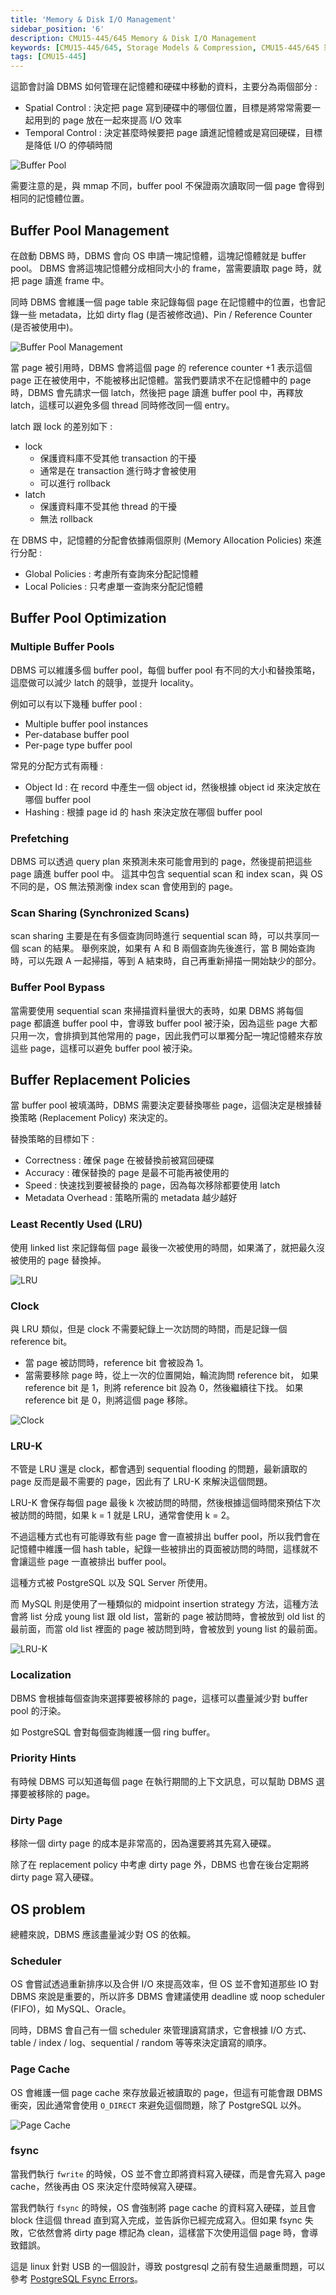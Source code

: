 ```yaml
---
title: 'Memory & Disk I/O Management'
sidebar_position: '6'
description: CMU15-445/645 Memory & Disk I/O Management
keywords: [CMU15-445/645, Storage Models & Compression, CMU15-445/645 筆記]
tags: [CMU15-445]
---
```


<head>
  <title>CMU 15-445 Memory & Disk I/O Management</title>
</head>

這節會討論 DBMS 如何管理在記憶體和硬碟中移動的資料，主要分為兩個部分 :

- Spatial Control : 決定把 page 寫到硬碟中的哪個位置，目標是將常常需要一起用到的 page 放在一起來提高 I/O 效率
- Temporal Control : 決定甚麼時候要把 page 讀進記憶體或是寫回硬碟，目標是降低 I/O 的停頓時間

![Buffer Pool](/img/cmu15-445/c06/image.png)

需要注意的是，與 mmap 不同，buffer pool 不保證兩次讀取同一個 page 會得到相同的記憶體位置。

## Buffer Pool Management

在啟動 DBMS 時，DBMS 會向 OS 申請一塊記憶體，這塊記憶體就是 buffer pool。
DBMS 會將這塊記憶體分成相同大小的 frame，當需要讀取 page 時，就把 page 讀進 frame 中。

同時 DBMS 會維護一個 page table 來記錄每個 page 在記憶體中的位置，也會記錄一些 metadata，比如 dirty flag (是否被修改過)、Pin / Reference Counter (是否被使用中)。

![Buffer Pool Management](/img/cmu15-445/c06/image-1.png)

當 page 被引用時，DBMS 會將這個 page 的 reference counter +1 表示這個 page 正在被使用中，不能被移出記憶體。當我們要請求不在記憶體中的 page 時，DBMS 會先請求一個 latch，然後把 page 讀進 buffer pool 中，再釋放 latch，這樣可以避免多個 thread 同時修改同一個 entry。

latch 跟 lock 的差別如下 :

- lock
  - 保護資料庫不受其他 transaction 的干擾
  - 通常是在 transaction 進行時才會被使用
  - 可以進行 rollback
- latch
  - 保護資料庫不受其他 thread 的干擾
  - 無法 rollback

在 DBMS 中，記憶體的分配會依據兩個原則 (Memory Allocation Policies) 來進行分配 :

- Global Policies : 考慮所有查詢來分配記憶體
- Local Policies : 只考慮單一查詢來分配記憶體

## Buffer Pool Optimization

### Multiple Buffer Pools

DBMS 可以維護多個 buffer pool，每個 buffer pool 有不同的大小和替換策略，這麼做可以減少 latch 的競爭，並提升 locality。

例如可以有以下幾種 buffer pool :

- Multiple buffer pool instances
- Per-database buffer pool
- Per-page type buffer pool

常見的分配方式有兩種 :

- Object Id : 在 record 中產生一個 object id，然後根據 object id 來決定放在哪個 buffer pool
- Hashing : 根據 page id 的 hash 來決定放在哪個 buffer pool

### Prefetching

DBMS 可以透過 query plan 來預測未來可能會用到的 page，然後提前把這些 page 讀進 buffer pool 中。
這其中包含 sequential scan 和 index scan，與 OS 不同的是，OS 無法預測像 index scan 會使用到的 page。

### Scan Sharing (Synchronized Scans)

scan sharing 主要是在有多個查詢同時進行 sequential scan 時，可以共享同一個 scan 的結果。
舉例來說，如果有 A 和 B 兩個查詢先後進行，當 B 開始查詢時，可以先跟 A 一起掃描，等到 A 結束時，自己再重新掃描一開始缺少的部分。

### Buffer Pool Bypass

當需要使用 sequential scan 來掃描資料量很大的表時，如果 DBMS 將每個 page 都讀進 buffer pool 中，會導致 buffer pool 被汙染，因為這些 page 大都只用一次，會排擠到其他常用的 page，因此我們可以單獨分配一塊記憶體來存放這些 page，這樣可以避免 buffer pool 被汙染。

## Buffer Replacement Policies

當 buffer pool 被填滿時，DBMS 需要決定要替換哪些 page，這個決定是根據替換策略 (Replacement Policy) 來決定的。

替換策略的目標如下 :

- Correctness : 確保 page 在被替換前被寫回硬碟
- Accuracy : 確保替換的 page 是最不可能再被使用的
- Speed : 快速找到要被替換的 page，因為每次移除都要使用 latch
- Metadata Overhead : 策略所需的 metadata 越少越好

### Least Recently Used (LRU)

使用 linked list 來記錄每個 page 最後一次被使用的時間，如果滿了，就把最久沒被使用的 page 替換掉。

![LRU](/img/cmu15-445/c06/image-2.png)

### Clock

與 LRU 類似，但是 clock 不需要紀錄上一次訪問的時間，而是記錄一個 reference bit。

- 當 page 被訪問時，reference bit 會被設為 1。
- 當需要移除 page 時，從上一次的位置開始，輪流詢問 reference bit，
  如果 reference bit 是 1，則將 reference bit 設為 0，然後繼續往下找。
  如果 reference bit 是 0，則將這個 page 移除。

![Clock](/img/cmu15-445/c06/image-3.png)

### LRU-K

不管是 LRU 還是 clock，都會遇到 sequential flooding 的問題，最新讀取的 page 反而是最不需要的 page，因此有了 LRU-K 來解決這個問題。

LRU-K 會保存每個 page 最後 k 次被訪問的時間，然後根據這個時間來預估下次被訪問的時間，如果 k = 1 就是 LRU，通常會使用 k = 2。

不過這種方式也有可能導致有些 page 會一直被排出 buffer pool，所以我們會在記憶體中維護一個 hash table，紀錄一些被排出的頁面被訪問的時間，這樣就不會讓這些 page 一直被排出 buffer pool。

這種方式被 PostgreSQL 以及 SQL Server 所使用。

而 MySQL 則是使用了一種類似的 midpoint insertion strategy 方法，這種方法會將 list 分成 young list 跟 old list，當新的 page 被訪問時，會被放到 old list 的最前面，而當 old list 裡面的 page 被訪問到時，會被放到 young list 的最前面。

![LRU-K](/img/cmu15-445/c06/image-4.png)

### Localization

DBMS 會根據每個查詢來選擇要被移除的 page，這樣可以盡量減少對 buffer pool 的汙染。

如 PostgreSQL 會對每個查詢維護一個 ring buffer。

### Priority Hints

有時候 DBMS 可以知道每個 page 在執行期間的上下文訊息，可以幫助 DBMS 選擇要被移除的 page。

### Dirty Page

移除一個 dirty page 的成本是非常高的，因為還要將其先寫入硬碟。

除了在 replacement policy 中考慮 dirty page 外，DBMS 也會在後台定期將 dirty page 寫入硬碟。

## OS problem

總體來說，DBMS 應該盡量減少對 OS 的依賴。

### Scheduler

OS 會嘗試透過重新排序以及合併 I/O 來提高效率，但 OS 並不會知道那些 IO 對 DBMS 來說是重要的，所以許多 DBMS 會建議使用 deadline 或 noop scheduler (FIFO)，如 MySQL、Oracle。

同時，DBMS 會自己有一個 scheduler 來管理讀寫請求，它會根據 I/O 方式、table / index / log、sequential / random 等等來決定讀寫的順序。

### Page Cache

OS 會維護一個 page cache 來存放最近被讀取的 page，但這有可能會跟 DBMS 衝突，因此通常會使用 `O_DIRECT` 來避免這個問題，除了 PostgreSQL 以外。

![Page Cache](/img/cmu15-445/c06/image-5.png)

### fsync

當我們執行 `fwrite` 的時候，OS 並不會立即將資料寫入硬碟，而是會先寫入 page cache，然後再由 OS 來決定什麼時候寫入硬碟。

當我們執行 `fsync` 的時候，OS 會強制將 page cache 的資料寫入硬碟，並且會 block 住這個 thread 直到寫入完成，並告訴你已經完成寫入。但如果 fsync 失敗，它依然會將 dirty page 標記為 clean，這樣當下次使用這個 page 時，會導致錯誤。

這是 linux 針對 USB 的一個設計，導致 postgresql 之前有發生過嚴重問題，可以參考 [PostgreSQL Fsync Errors](https://wiki.postgresql.org/wiki/Fsync_Errors)。
